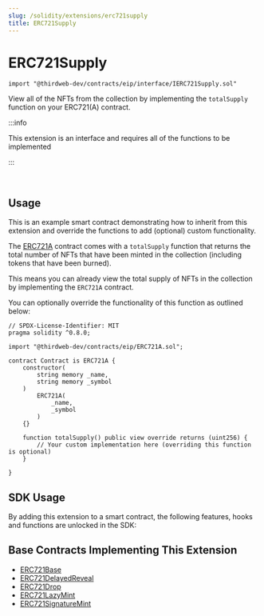 ```yaml
---
slug: /solidity/extensions/erc721supply
title: ERC721Supply
---
```



# ERC721Supply

```solidity
import "@thirdweb-dev/contracts/eip/interface/IERC721Supply.sol"
```

View all of the NFTs from the collection by implementing the `totalSupply` function on your ERC721(A) contract.

:::info

This extension is an interface and requires all of the functions to be implemented

:::

<br />

<ViewContractCodeButton
  link="https://github.com/thirdweb-dev/contracts/blob/main/contracts/eip/interface/IERC721Supply.sol"
  name="IERC721Supply"
  isInterface={true}
/>

## Usage

This is an example smart contract demonstrating how to inherit from this extension and override the functions to add (optional) custom functionality.

The [ERC721A](/solidity/extensions/erc721) contract comes with a `totalSupply`
function that returns the total number of NFTs that have been minted in the collection (including tokens that have been burned).

This means you can already view the total supply of NFTs in the collection by implementing the `ERC721A` contract.

You can optionally override the functionality of this function as outlined below:

```solidity
// SPDX-License-Identifier: MIT
pragma solidity ^0.8.0;

import "@thirdweb-dev/contracts/eip/ERC721A.sol";

contract Contract is ERC721A {
    constructor(
        string memory _name,
        string memory _symbol
    )
        ERC721A(
            _name,
            _symbol
        )
    {}

    function totalSupply() public view override returns (uint256) {
        // Your custom implementation here (overriding this function is optional)
    }

}
```

## SDK Usage

By adding this extension to a smart contract, the following features, hooks and functions are unlocked in the SDK:

<div className="row" style={{ marginBottom: 12 }}>
  <div className="col col--3" style={{ padding: 8 }}>
    <QuickstartCard
      name="React"
      link="/react/react.usetotalcirculatingsupply"
      image="/assets/languages/react.png"
    />
  </div>
  <div className="col col--3" style={{ padding: 8 }}>
    <QuickstartCard
      name="TypeScript"
      link="/typescript/sdk.erc721supply"
      image="/assets/languages/typescript.png"
    />
  </div>
  <div className="col col--3" style={{ padding: 8 }}>
    <QuickstartCard
      name="Python"
      link="/python/erc721#total_supply"
      image="/assets/languages/python.png"
    />
  </div>
  <div className="col col--3" style={{ padding: 8 }}>
    <QuickstartCard
      name="Unity"
      link="/unity/erc721supply"
      image="/assets/languages/unity.webp"
    />
  </div>
</div>

## Base Contracts Implementing This Extension

- [ERC721Base](/solidity/base-contracts/erc721base)
- [ERC721DelayedReveal](/solidity/base-contracts/erc721delayedreveal)
- [ERC721Drop](/solidity/base-contracts/erc721drop)
- [ERC721LazyMint](/solidity/base-contracts/erc721lazymint)
- [ERC721SignatureMint](/solidity/base-contracts/erc721signaturemint)

